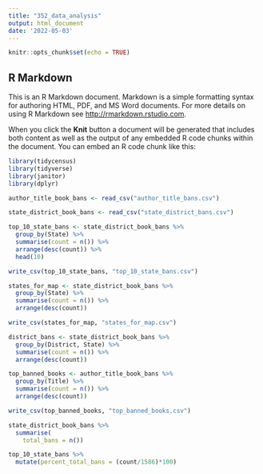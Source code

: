 ```yaml
---
title: "352_data_analysis"
output: html_document
date: '2022-05-03'
---
```


```r
knitr::opts_chunk$set(echo = TRUE)
```

## R Markdown

This is an R Markdown document. Markdown is a simple formatting syntax for authoring HTML, PDF, and MS Word documents. For more details on using R Markdown see <http://rmarkdown.rstudio.com>.

When you click the **Knit** button a document will be generated that includes both content as well as the output of any embedded R code chunks within the document. You can embed an R code chunk like this:

```r

library(tidycensus)
library(tidyverse)
library(janitor)
library(dplyr)

author_title_book_bans <- read_csv("author_title_bans.csv")

state_district_book_bans <- read_csv("state_district_bans.csv")

top_10_state_bans <- state_district_book_bans %>%
  group_by(State) %>%
  summarise(count = n()) %>%
  arrange(desc(count)) %>%
  head(10)

write_csv(top_10_state_bans, "top_10_state_bans.csv")

states_for_map <- state_district_book_bans %>%
  group_by(State) %>%
  summarise(count = n()) %>%
  arrange(desc(count))

write_csv(states_for_map, "states_for_map.csv")

district_bans <- state_district_book_bans %>%
  group_by(District, State) %>%
  summarise(count = n()) %>%
  arrange(desc(count))

top_banned_books <- author_title_book_bans %>%
  group_by(Title) %>%
  summarise(count = n()) %>%
  arrange(desc(count))

write_csv(top_banned_books, "top_banned_books.csv")

state_district_book_bans %>%
  summarise(
    total_bans = n())

top_10_state_bans %>%
  mutate(percent_total_bans = (count/1586)*100)

```

